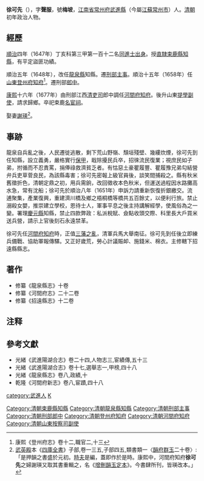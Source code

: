 {{明清人物信息框
| 姓名 = 徐可先
| 原名 =
| 圖片名稱= 
| 圖片大小 =
| 圖片說明 = 
| 最高職務 = 山東提學副使
| 國家 = 大清
| 爵位 =
| 籍貫 = [[江南省|江南省]][[常州府|常州府]][[武進縣|武進縣]]
| 族裔 = 
| 字號 = 字聲服，號梅坡
| 諡號 =
| 出生日期 = 生年不詳
| 出生地點 =
| 逝世日期 = 卒年不詳
| 逝世地點 =
| 墓葬 =
| 配偶 = 
| 親屬 = 
| 出身 =
* 順治四年（1647年）丁亥科同進士出身
| 經歷 =
| 著作 =  
}}

'''徐可先'''（{{bd|生年不詳||卒年不詳|catIdx=X徐}}），字'''聲服'''，號'''梅坡'''，[[江南省|江南省]][[常州府|常州府]][[武進縣|武進縣]]（今屬[[江蘇|江蘇]][[常州市|常州市]]）人。[[清朝|清朝]]初年政治人物。

== 經歷 ==
[[順治|順治]]四年（1647年）丁亥科第三甲第一百十二名[[同進士出身|同進士出身]]。授[[直隸|直隸]][[束鹿縣|束鹿縣]][[知縣|知縣]]，有平定盜匪功績。

順治五年（1648年），改任[[龍泉縣|龍泉縣]]知縣。遷[[刑部|刑部]][[主事|主事]]。順治十五年（1658年）任[[山東|山東]][[登州府|登州府]][[知府|知府]]<ref>康熙《登州府志》卷十二,職官二,十三</ref>。遷刑部[[郎中|郎中]]。

[[康熙|康熙]]十六年（1677年）由刑部江西[[清吏司|清吏司]]郎中調任[[河間府|河間府]][[知府|知府]]。後升山東[[提學副使|提學副使]]，請求歸鄉。卒祀束鹿[[名宦祠|名宦祠]]。

娶妻[[謝瑛|謝瑛]]<ref>[[武英殿|武英殿]]本《[[四庫全書|四庫全書]]》子部,卷一三五,子部四五,類書類一〈[[韻府群玉|韻府群玉]]二十卷〉:「是押韻之書盛於元初。[[陰時夫|時夫]]是編，蓋即作於是時。康熙中，河間府知府'''徐可先'''之婦謝瑛又取其書重輯之，名《[[增刪韻玉定本|增刪韻玉定本]]》。今書肆所刊，皆瑛改本。」
</ref>。

==事跡==
龍泉自兵亂之後，人民遷徙逃散，剩下荒山野嶺、頹垣殘壁、幾縷炊煙，徐可先到任知縣，設立義勇，嚴格實行[[保甲|保甲]]，戢除擾民兵卒，招徠流民復業；視庶民如子弟，拊循而不忍責罵，捐俸祿救濟貧乏者。有怙惡土豪瞿履豐、瞿履豫兄弟勾結營弁兵吏草菅良民，為該縣毒害；徐可先密報上級官員後，談笑間捕殺之。縣有秋米舊徵折色，清朝定鼎之初，用兵需餉，改回徵收本色秋米，但運送過程因水路攤高水急，常有沈船；徐可先於順治八年（1651年）申訴力請重新恢復折銀繳交。流逋聚集，產業復興，重建濟川橋及鄉之梧桐橋等橋共五百餘丈，以便利行旅。禁止溺殺女嬰，推崇建立學校，恩待士人，軍事平息之後主持講解經學，使風俗為之一變。署理[[慶元縣|慶元縣]]知縣，禁止四款弊政：私派稅賦、僉點收頭交際、科里長大戶買米送兵營，請示上官後刻石永遠禁革。

徐可先任[[河間府|河間府]][[知府|知府]]時，正值[[三藩之亂|三藩之亂]]，清軍兵馬大舉南征。徐可先到任後立即練兵備戰、協助軍報傳驛。又正好歲荒，勞心計議賑卹、施錢米、棉衣。主修轄下招遠縣縣志。

== 著作 ==
*修纂《龍泉縣志》十卷
*修纂《河間府志》二十二卷
*修纂《招遠縣志》十二卷

==注释==
{{reflist}}

== 參考文獻 ==
*光緒《武進陽湖合志》卷二十四,人物志三,宦績傳,五十三
*光緒《武進陽湖合志》卷十七,選舉志一,甲榜,四十八
*光緒《龍泉縣志》卷八,政績,十
*乾隆《河間府新志》卷八,宦蹟,四十八

{{順治四年丁亥科殿試金榜}}
{{DEFAULTSORT:Xu徐}}
[[Category:清朝束鹿縣知縣|Category:清朝束鹿縣知縣]]
[[Category:清朝龍泉縣知縣|Category:清朝龍泉縣知縣]]
[[Category:清朝刑部主事|Category:清朝刑部主事]]
[[Category:清朝刑部郎中|Category:清朝刑部郎中]]
[[Category:清朝登州府知府|Category:清朝登州府知府]]
[[Category:清朝河間府知府|Category:清朝河間府知府]]
[[Category:清朝山東按察司副使|Category:清朝山東按察司副使]]
[[category:武進人|category:武進人]]
[[category:徐姓|K]]